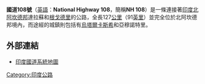 {{no footnotes|time=2015-08-15T04:02:34+00:00}}
{{expand|time=2015-08-15T04:02:08+00:00}}
'''國道108號'''（[[英語|英語]]：'''National Highway 108'''，簡稱'''NH 108'''）是一條連接著[[印度|印度]][[北阿坎德邦|北阿坎德邦]]達拉蘇和[[根戈德里|根戈德里]]的公路，全長127[[公里|公里]]（91[[英里|英里]]）並完全位於北阿坎德邦境內，而途經的城鎮則包括有[[烏塔爾卡斯希|烏塔爾卡斯希]]和亞穆諾特里。

==外部連結==
* [http://www.mapsofindia.com/maps/india/national-highway.htm 印度國道系統地圖]{{Wayback|url=http://www.mapsofindia.com/maps/india/national-highway.htm |date=20090401045245 }}

[[Category:印度公路|Category:印度公路]]